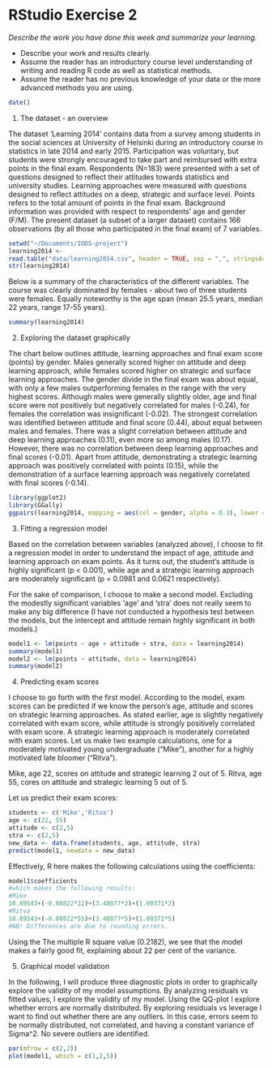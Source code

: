 # RStudio Exercise 2

*Describe the work you have done this week and summarize your learning.*

- Describe your work and results clearly. 
- Assume the reader has an introductory course level understanding of writing and reading R code as well as statistical methods.
- Assume the reader has no previous knowledge of your data or the more advanced methods you are using.


```r
date()
```
1. The dataset - an overview

The dataset 'Learning 2014' contains data from a survey among students in the social sciences at University of Helsinki during an introductory course in statistics in late 2014 and early 2015. Participation was voluntary, but students were strongly encouraged to take part and reimbursed with extra points in the final exam. Respondents (N=183) were presented with a set of questions designed to reflect their attitudes towards statistics and university studies. Learning approaches were measured with questions designed to reflect attitudes on a deep, strategic and surface level. Points refers to the total amount of points in the final exam. Background information was provided with respect to respondents' age and gender (F/M). The present dataset (a subset of a larger dataset) contains 166 observations (by all those who participated in the final exam) of 7 variables.
```r
setwd("~/Documents/IODS-project")
learning2014 <- 
read.table("data/learning2014.csv", header = TRUE, sep = ",", stringsAsFactors = TRUE)
str(learning2014)
```
Below is a summary of the characteristics of the different variables. The course was clearly dominated by females - about two of three students were females. Equally noteworthy is the age span (mean 25.5 years, median 22 years, range 17-55 years).
```r
summary(learning2014)
```
2. Exploring the dataset graphically

The chart below outlines attitude, learning approaches and final exam score (points) by gender.
Males generally scored higher on attitude and deep learning approach, while females scored higher on strategic and surface learning approaches. The gender divide in the final exam was about equal, with only a few males outperforming females in the range with the very highest scores. Although males were generally slightly older, age and final score were not positively but negatively correlated for males (-0.24), for females the correlation was insignificant (-0.02).
The strongest correlation was identified between attitude and final score (0.44), about equal between males and females. There was a slight correlation between attitude and deep learning approaches (0.11), even more so among males (0.17). However, there was no correlation between deep learning approaches and final scores (-0.01). Apart from attitude, demonstrating a strategic learning approach was positively correlated with points (0.15), while the demonstration of a surface learning approach was negatively correlated with final scores (-0.14).
```r
library(ggplot2)
library(GGally)
ggpairs(learning2014, mapping = aes(col = gender, alpha = 0.3), lower = list(combo = wrap("facethist", bins = 20)))
```

3. Fitting a regression model

Based on the correlation between variables (analyzed above), I choose to fit a regression model in order to understand the impact of age, attitude and learning approach on exam points. As it turns out, the student's attitude is highly significant (p < 0.001), while age and a strategic learning approach are moderately significant (p = 0.0981 and 0.0621 respectively).

For the sake of comparison, I choose to make a second model. Excluding the modestly significant variables 'age' and 'stra' does not really seem to make any big difference (I have not conducted a hypothesis test between the models, but the intercept and attitude remain highly significant in both models.)
```r
model1 <- lm(points ~ age + attitude + stra, data = learning2014)
summary(model1)
model2 <- lm(points ~ attitude, data = learning2014)
summary(model2)
```
4. Predicting exam scores

I choose to go forth with the first model. According to the model, exam scores can be predicted if we know the person's age, attitude and scores on strategic learning approaches. As stated earlier, age is slightly negatively correlated with exam score, while attitude is strongly positively correlated with exam score. A strategic learning approach is moderately correlated with exam scores. Let us make two example calculations, one for a moderately motivated young undergraduate ("Mike"), another for a highly motivated late bloomer ("Ritva").

Mike, age 22, scores on attitude and strategic learning 2 out of 5.
Ritva, age 55, cores on attitude and strategic learning 5 out of 5.

Let us predict their exam scores:
```r
students <- c('Mike','Ritva')
age <- c(22, 55)
attitude <- c(2,5)
stra <- c(2,5)
new_data <- data.frame(students, age, attitude, stra)
predict(model1, newdata = new_data)
```
Effectively, R here makes the following calculations using the coefficients:
```r
model1$coefficients
#which makes the following results:
#Mike
10.89543+(-0.08822*22)+(3.48077*2)+(1.00371*2)
#Ritva
10.89543+(-0.08822*55)+(3.48077*5)+(1.00371*5)
#NB! Differences are due to rounding errors.
```

Using the The multiple R square value (0.2182), we see that the model makes a fairly good fit, explaining about 22 per cent of the variance.

5. Graphical model validation

In the following, I will produce three diagnostic plots in order to graphically explore the validity of my model assumptions. By analyzing residuals vs fitted values, I explore the validity of my model. Using the QQ-plot I explore whether errors are normally distributed. By exploring residuals vs leverage I want to find out whether there are any outliers. In this case, errors seem to be normally distributed, not correlated, and having a constant variance of Sigma^2. No severe outliers are identified.
```r
par(mfrow = c(2,2))
plot(model1, which = c(1,2,5))
```